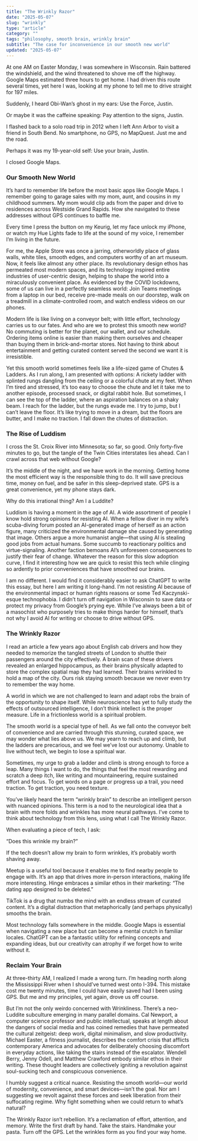 ```yaml
---
title: "The Wrinkly Razor"
date: "2025-05-07"
slug: "wrinkly"
type: "article"
category: ""
tags: "philosophy, smooth brain, wrinkly brain"
subtitle: "The case for inconvenience in our smooth new world"
updated: "2025-05-07"
---
```


At one AM on Easter Monday, I was somewhere in Wisconsin. Rain battered the windshield, and the wind threatened to shove me off the highway. Google Maps estimated three hours to get home. I had driven this route several times, yet here I was, looking at my phone to tell me to drive straight for 197 miles.

Suddenly, I heard Obi-Wan’s ghost in my ears: Use the Force, Justin.

Or maybe it was the caffeine speaking: Pay attention to the signs, Justin.

I flashed back to a solo road trip in 2012 when I left Ann Arbor to visit a friend in South Bend. No smartphone, no GPS, no MapQuest. Just me and the road.

Perhaps it was my 19-year-old self: Use your brain, Justin.

I closed Google Maps.

### Our Smooth New World
It’s hard to remember life before the most basic apps like Google Maps. I remember going to garage sales with my mom, aunt, and cousins in my childhood summers. My mom would clip ads from the paper and drive to residences across Westside Grand Rapids. How she navigated to these addresses without GPS continues to baffle me.

Every time I press the button on my Keurig, let my face unlock my iPhone, or watch my Hue Lights fade to life at the sound of my voice, I remember I’m living in the future.

For me, the Apple Store was once a jarring, otherworldly place of glass walls, white tiles, smooth edges, and computers worthy of an art museum. Now, it feels like almost any other place. Its revolutionary design ethos has permeated most modern spaces, and its technology inspired entire industries of user-centric design, helping to shape the world into a miraculously convenient place. As evidenced by the COVID lockdowns, some of us can live in a perfectly seamless world: Join Teams meetings from a laptop in our bed, receive pre-made meals on our doorstep, walk on a treadmill in a climate-controlled room, and watch endless videos on our phones.

Modern life is like living on a conveyor belt; with little effort, technology carries us to our fates. And who are we to protest this smooth new world? No commuting is better for the planet, our wallet, and our schedule. Ordering items online is easier than making them ourselves and cheaper than buying them in brick-and-mortar stores. Not having to think about entertainment and getting curated content served the second we want it is irresistible.

Yet this smooth world sometimes feels like a life-sized game of Chutes & Ladders. As I run along, I am presented with options: A rickety ladder with splinted rungs dangling from the ceiling or a colorful chute at my feet. When I’m tired and stressed, it’s too easy to choose the chute and let it take me to another episode, processed snack, or digital rabbit hole. But sometimes, I can see the top of the ladder, where an aspiration balances on a shaky beam. I reach for the ladder, but the rungs evade me. I try to jump, but I can’t leave the floor. It’s like trying to move in a dream, but the floors are butter, and I make no traction. I fall down the chutes of distraction.

### The Rise of Luddism
I cross the St. Croix River into Minnesota; so far, so good. Only forty-five minutes to go, but the tangle of the Twin Cities interstates lies ahead. Can I crawl across that web without Google?

It’s the middle of the night, and we have work in the morning. Getting home the most efficient way is the responsible thing to do. It will save precious time, money on fuel, and be safer in this sleep-deprived state. GPS is a great convenience, yet my phone stays dark.

Why do this irrational thing? Am I a Luddite?

Luddism is having a moment in the age of AI. A wide assortment of people I know hold strong opinions for resisting AI. When a fellow diver in my wife’s scuba-diving forum posted an AI-generated image of herself as an action figure, many criticized the environmental damage she caused by generating that image. Others argue a more humanist angle—that using AI is stealing good jobs from actual humans. Some succumb to reactionary politics and virtue-signaling. Another faction bemoans AI’s unforeseen consequences to justify their fear of change. Whatever the reason for this slow adoption curve, I find it interesting how we are quick to resist this tech while clinging so ardently to prior conveniences that have smoothed our brains.

I am no different. I would find it considerably easier to ask ChatGPT to write this essay, but here I am writing it long-hand. I’m not resisting AI because of the environmental impact or human rights reasons or some Ted Kaczynski-esque technophobia. I didn’t turn off navigation in Wisconsin to save data or protect my privacy from Google’s prying eye. While I’ve always been a bit of a masochist who purposely tries to make things harder for himself, that’s not why I avoid AI for writing or choose to drive without GPS.

### The Wrinkly Razor
I read an article a few years ago about English cab drivers and how they needed to memorize the tangled streets of London to shuttle their passengers around the city effectively. A brain scan of these drivers revealed an enlarged hippocampus, as their brains physically adapted to store the complex spatial map they had learned. Their brains wrinkled to hold a map of the city. Ours risk staying smooth because we never even try to remember the way home.

A world in which we are not challenged to learn and adapt robs the brain of the opportunity to shape itself. While neuroscience has yet to fully study the effects of outsourced intelligence, I don’t think intellect is the proper measure. Life in a frictionless world is a spiritual problem.

The smooth world is a special type of hell. As we fall onto the conveyor belt of convenience and are carried through this stunning, curated space, we may wonder what lies above us. We may yearn to reach up and climb, but the ladders are precarious, and we feel we’ve lost our autonomy. Unable to live without tech, we begin to lose a spiritual war.

Sometimes, my urge to grab a ladder and climb is strong enough to force a leap. Many things I want to do, the things that feel the most rewarding and scratch a deep itch, like writing and mountaineering, require sustained effort and focus. To get words on a page or progress up a trail, you need traction. To get traction, you need texture.

You’ve likely heard the term “wrinkly brain” to describe an intelligent person with nuanced opinions. This term is a nod to the neurological idea that a brain with more folds and wrinkles has more neural pathways. I’ve come to think about technology from this lens, using what I call The Wrinkly Razor.

When evaluating a piece of tech, I ask:

“Does this wrinkle my brain?”

If the tech doesn’t allow my brain to form wrinkles, it’s probably worth shaving away.

Meetup is a useful tool because it enables me to find nearby people to engage with. It’s an app that drives more in-person interactions, making life more interesting. Hinge embraces a similar ethos in their marketing: “The dating app designed to be deleted.”

TikTok is a drug that numbs the mind with an endless stream of curated content. It’s a digital distraction that metaphorically (and perhaps physically) smooths the brain.

Most technology falls somewhere in the middle. Google Maps is essential when navigating a new place but can become a mental crutch in familiar locales. ChatGPT can be a fantastic utility for refining concepts and expanding ideas, but our creativity can atrophy if we forget how to write without it.

### Reclaim Your Brain
At three-thirty AM, I realized I made a wrong turn. I’m heading north along the Mississippi River when I should’ve turned west onto I-394. This mistake cost me twenty minutes, time I could have easily saved had I been using GPS. But me and my principles, yet again, drove us off course.

But I’m not the only weirdo concerned with Wrinkliness. There’s a neo-Luddite subculture emerging in many parallel domains. Cal Newport, a computer science professor and public intellectual, speaks at length about the dangers of social media and has coined remedies that have permeated the cultural zeitgeist: deep work, digital minimalism, and slow productivity. Michael Easter, a fitness journalist, describes the comfort crisis that afflicts contemporary America and advocates for deliberately choosing discomfort in everyday actions, like taking the stairs instead of the escalator. Wendell Berry, Jenny Odell, and Matthew Crawford embody similar ethos in their writing. These thought leaders are collectively igniting a revolution against soul-sucking tech and conspicuous convenience.

I humbly suggest a critical nuance. Resisting the smooth world—our world of modernity, convenience, and smart devices—isn’t the goal. Nor am I suggesting we revolt against these forces and seek liberation from their suffocating regime. Why fight something when we could return to what’s natural?

The Wrinkly Razor isn’t rebellion. It’s a reclamation of effort, attention, and memory. Write the first draft by hand. Take the stairs. Handmake your pasta. Turn off the GPS. Let the wrinkles form as you find your way home.